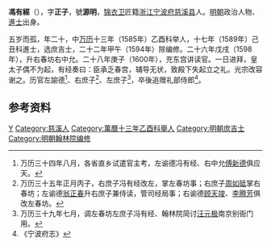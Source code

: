 '''馮有經'''（{{bd|1566年||1615年||}}），字'''正子'''，號'''源明'''，[[锦衣卫|锦衣卫]]匠籍[[浙江|浙江]][[宁波府|宁波府]][[慈溪县|慈溪县]]人。[[明朝|明朝]]政治人物、[[進士|進士]]出身。

五岁而孤，年二十，中[[万历|万历]]十三年（1585年）乙酉科举人，十七年（1589年）己丑科進士，选庶吉士，二十二年甲午（1594年）除编修。二十六年戊戌（1598年），升右春坊右中允。二十八年庚子（1600年），充东宫讲读官。一日进拜，皇太子偶不为起，有经奏曰：臣承乏春宫，辅导无状，致殿下失起立之礼。光宗改容谢之。历官左諭德<ref>万历三十四年八月，各省直乡试遣官主考，左谕德冯有经、右中允[[傅新德|傅新德]]俱应天。</ref>、右庶子<ref>万历三十五年正月丙子，右庶子冯有经改左，掌左春坊事；右庶子[[周如砥|周如砥]]掌右春坊；左谕德[[翁正春|翁正春]]升右庶子兼侍读，管司经局事；右谕德[[顾天竣|顾天竣]]、[[李腾芳|李腾芳]]俱改左春坊。</ref>、左庶子<ref>万历三十九年七月，调左春坊左庶子冯有经、翰林院简讨[[汪元极|汪元极]]南京别衙门用。</ref>，卒後追赠礼部侍郎<ref>《宁波府志》</ref>。

== 参考资料 ==
{{reflist}}

{{萬曆十七年己丑科殿試金榜}}

{{Authority control}}

{{DEFAULTSORT:Feng冯}}
[[Category:冯姓|Y]]
[[Category:慈溪人|Category:慈溪人]]
[[Category:萬曆十三年乙酉科舉人|Category:萬曆十三年乙酉科舉人]]
[[Category:明朝庶吉士|Category:明朝庶吉士]]
[[Category:明朝翰林院编修|Category:明朝翰林院编修]]


{{明朝人物小作品}}